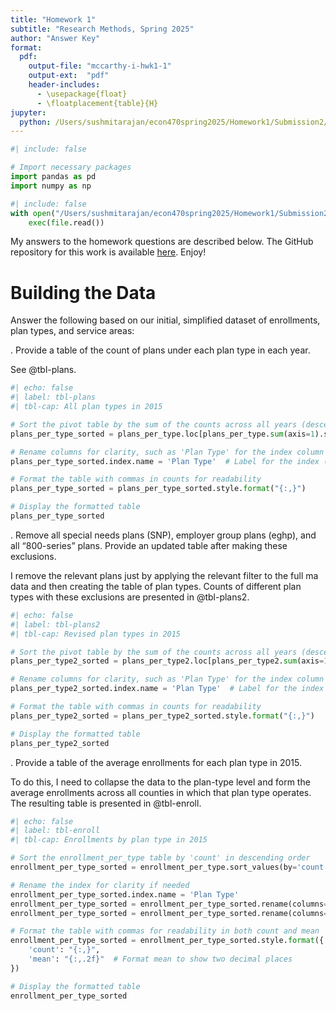 ```yaml
---
title: "Homework 1"
subtitle: "Research Methods, Spring 2025"
author: "Answer Key"
format:
  pdf:
    output-file: "mccarthy-i-hwk1-1"
    output-ext:  "pdf"
    header-includes:
      - \usepackage{float}
      - \floatplacement{table}{H}
jupyter:
  python: /Users/sushmitarajan/econ470spring2025/Homework1/Submission2/analysis/hwk-1-analysis.py
---
```


```python
#| include: false

# Import necessary packages
import pandas as pd
import numpy as np
```


```python
#| include: false
with open("/Users/sushmitarajan/econ470spring2025/Homework1/Submission2/analysis/hwk-1-analysis.py") as file:
    exec(file.read())
```
My answers to the homework questions are described below. The GitHub repository for this work is available [here](https://github.com/imccart/homework1.git). Enjoy!


\nfewpage
# Building the Data
Answer the following based on our initial, simplified dataset of enrollments, plan types, and service areas:

\noindent 1. Provide a table of the count of plans under each plan type in each year.<br>

See @tbl-plans.

```python
#| echo: false
#| label: tbl-plans
#| tbl-cap: All plan types in 2015

# Sort the pivot table by the sum of the counts across all years (descending)
plans_per_type_sorted = plans_per_type.loc[plans_per_type.sum(axis=1).sort_values(ascending=False).index]

# Rename columns for clarity, such as 'Plan Type' for the index column and 'Year' for the year columns
plans_per_type_sorted.index.name = 'Plan Type'  # Label for the index (rows)

# Format the table with commas in counts for readability
plans_per_type_sorted = plans_per_type_sorted.style.format("{:,}")

# Display the formatted table
plans_per_type_sorted
```




\newpage
\noindent 2. Remove all special needs plans (SNP), employer group plans (eghp), and all "800-series" plans. Provide an updated table after making these exclusions.

I remove the relevant plans just by applying the relevant filter to the full ma data and then creating the table of plan types. Counts of different plan types with these exclusions are presented in @tbl-plans2.

```python
#| echo: false
#| label: tbl-plans2
#| tbl-cap: Revised plan types in 2015

# Sort the pivot table by the sum of the counts across all years (descending)
plans_per_type2_sorted = plans_per_type2.loc[plans_per_type2.sum(axis=1).sort_values(ascending=False).index]

# Rename columns for clarity, such as 'Plan Type' for the index column and 'Year' for the year columns
plans_per_type2_sorted.index.name = 'Plan Type'  # Label for the index (rows)

# Format the table with commas in counts for readability
plans_per_type2_sorted = plans_per_type2_sorted.style.format("{:,}")

# Display the formatted table
plans_per_type2_sorted
``` 




\newpage
\noindent 3. Provide a table of the average enrollments for each plan type in 2015.

To do this, I need to collapse the data to the plan-type level and form the average enrollments across all counties in which that plan type operates. The resulting table is presented in @tbl-enroll.

```python
#| echo: false
#| label: tbl-enroll
#| tbl-cap: Enrollments by plan type in 2015

# Sort the enrollment_per_type table by 'count' in descending order
enrollment_per_type_sorted = enrollment_per_type.sort_values(by='count', ascending=False)

# Rename the index for clarity if needed
enrollment_per_type_sorted.index.name = 'Plan Type'
enrollment_per_type_sorted = enrollment_per_type_sorted.rename(columns={'mean': 'Average Enrollment'})
enrollment_per_type_sorted = enrollment_per_type_sorted.rename(columns={'count': 'Count'})

# Format the table with commas for readability in both count and mean
enrollment_per_type_sorted = enrollment_per_type_sorted.style.format({
    'count': "{:,}",
    'mean': "{:,.2f}"  # Format mean to show two decimal places
})

# Display the formatted table
enrollment_per_type_sorted
``` 